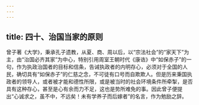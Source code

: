 ```yaml
---
---
---
```

title: 四十、治国当家的原则
---




曾子著《大学》，秉承孔子遗教，从夏、商、周以后，以“宗法社会”的“家天下”为主，由“治国必齐其家”为中心，特别引用周室王朝时代《康诰》中“如保赤子”的一句，作为执政治国者的目标和信条，告诫执政者的内明存心，必须对于全国的人民，确切具有“如保赤子”的仁慈之念，不可徒有口号而自欺欺人。但是历来秉国执政者的领导人，或者被才能和德性所限，或是被当时的社会环境条件所牵掣，是否具有这种存心，甚至是心有余而力不足，这也是势所难免的事。因此曾子便提出“心诚求之，虽不中，不远矣！未有学养子而后嫁者”的名言，作为勉励之辞。